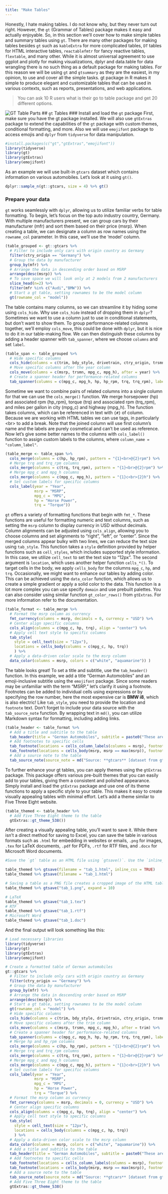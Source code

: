 ```yaml
---
title: "Make Tables"
---
```


Honestly, I hate making tables. I do not know why, but they never turn out right. However, the `gt` (Grammar of Tables) package makes it easy and actually enjoyable. So, in this section we'll cover how to make simple tables and summary tables using `gt`. There are many other packages for making tables besides `gt` such as `kableExtra` for more complicated tables, `DT` tables for HTML interactive tables, `reactablefmtr` for fancy reactive tables, `flextable`, and many other. While it is almost universal agreement to use ggplot and plotly for making visualizations, dplyr and data.table for data wrangling there is no such thing as a default package for making tables. For this reason we will be using `gt` and `gtsummary` as they are the easiest, in my opinion, to use and cover all the simple tasks. gt package in R makes it simple to produce elegant and customizable tables that can be used in various contexts, such as reports, presentations, and web applications.

> You can ask 10 R users what is their go to table package and get 20 different options.

![GT Table Parts](images/gt_table_parts.png) \## `gt` Tables \### Install and load the `gt` package First, make sure you have the gt package installed. We will also use `gtExtras` package to extend the capabilities of the `gt` package with custom themes, conditional formatting, and more. Also we will use `emojifont` package to access emojis and `dplyr` from `tidyverse` for data manipulation.

```r
#install.packages(c("gt","gtExtras","emojifont"))
library(tidyverse)
library(gt)
library(gtExtras)
library(emojifont)
```

As an example we will use built-in `gtcars` dataset which contains information on various automobiles. Let's look at it using `gt()`.

```r
dplyr::sample_n(gt::gtcars, size = 4) %>% gt()
```

### Prepare your data

`gt` works seamlessly with `dplyr`, allowing us to utilize familiar verbs for table formatting. To begin, let's focus on the top auto industry country, Germany. With multiple manufacturers present, we can group cars by their manufacturer (mfr) and sort them based on their price (msrp). When creating a table, we can designate a column as row names using the `rowname_col` parameter. In this case, we'll use the 'model' column.

```r
(table_grouped <- gt::gtcars %>% 
  # Filter to include only cars with origin country as Germany
  filter(ctry_origin == "Germany") %>%
  # Group the data by manufacturer
  group_by(mfr) %>%
  # Arrange the data in descending order based on MSRP
  arrange(desc(msrp)) %>%
  # To save space we will look only at 2 models from 2 manufacturers
  slice_head(n=2) %>%
  filter(mfr %in% c("Audi","BMW")) %>%
  # Start a gt table, setting rownames to be the model column
  gt(rowname_col = "model"))
```

The table contains many columns, so we can streamline it by hiding some using `cols_hide`. Why use `cols_hide` instead of dropping them in `dplyr`? Sometimes we want to use a column just to use in conditional statements, but don't want to show them. To group performance-related columns together, we'll employ `cols_move`, this could be done with `dplyr`, but it is nice to do it in our table-making flow. We can then distinguish these columns by adding a header spanner with `tab_spanner`, where we choose `columns` and set `label`.

```r
(table_span <- table_grouped %>%
  # Hide specific columns
  cols_hide(columns = c(trim, bdy_style, drivetrain, ctry_origin, trsmn)) %>%
  # Move specific columns after the year column
  cols_move(columns = c(msrp, trsmn, mpg_c, mpg_h), after = year) %>%
  # Create a spanner header for performance-related columns
  tab_spanner(columns = c(mpg_c, mpg_h, hp, hp_rpm, trq, trq_rpm), label = "Performance"))
```

Sometime we want to combine pairs of related columns into a single column for that we can use the `cols_merge()` function. We merge horsepower (hp) and associated rpm (hp_rpm), torque (trq) and associated rpm (trq_rpm), and miles per gallon in city (mpg_c) and highway (mpg_h). The function takes columns, which can be referenced in text with `{#}` of column. Because we are working with HTML tables we can use tags, in particularly \<br\> to add a break. Note that the joined column will use first column's name and the labels are purely cosmetical and can't be used as reference. Now let's give some better names to the columns with `cols_label()` function to assign custom labels to the columns, where `column_name = "column_label"`.

```r
(table_merge <- table_span %>%
  cols_merge(columns = c(hp, hp_rpm), pattern = "{1}<br>@{2}rpm") %>%
  # Merge trq and trq_rpm columns
  cols_merge(columns = c(trq, trq_rpm), pattern = "{1}<br>@{2}rpm") %>%
  # Merge mpg_c and mpg_h columns
  cols_merge(columns = c(mpg_c, mpg_h), pattern = "{1}c<br>{2}h") %>%
  # Set custom labels for specific columns
  cols_label(year = "Year",
             msrp = "MSRP",
             mpg_c = "MPG",
             hp = "Horse Power",
             trq = "Torque"))
```

`gt` offers a variety of formatting functions that begin with `fmt_*`. These functions are useful for formatting numeric and text columns, such as setting the `msrp` column to display currency in USD without decimals. Column alignments can be adjusted using `cols_align`, allowing you to choose columns and set alignments to "right", "left", or "center". Since the merged columns appear bulky with two lines, we can reduce the text size using `tab_style`. This function takes a `style` definition provided by helper functions such as `cell_styles`, which includes supported style information. In this case, we utilize `cell_text` to set the text size to "12px". The second argument is `location`, which uses another helper function `cells_*()`. To target cells in the body, we apply `cells_body` for the columns `mpg_c`, `hp`, and `trq`. Occasionally, we might want to enhance our tables by adding color. This can be achieved using the `data_color` function, which allows us to create a simple gradient or apply a solid color to the data. This function is a lot more complex you can use specify `domain` and use prebuilt palettes. You can also consider using similar function `gt_color_rows()` from `gtExtras`. For more information refer to the documentation.

```r
(table_format <- table_merge %>%
  # Format the msrp column as currency
  fmt_currency(columns = msrp, decimals = 0, currency = "USD") %>%
  # Center align specific columns
  cols_align(columns = c(mpg_c, hp, trq), align = "center") %>% 
  # Apply cell text style to specific columns
  tab_style(
    style = cell_text(size = "12px"),
    locations = cells_body(columns = c(mpg_c, hp, trq))
    ) %>%
  # Apply a data-driven color scale to the msrp column
  data_color(columns = msrp, colors = c("white", "aquamarine")) )
```

The table looks great! To set a title and subtitle, use the `tab_header()` function. In this example, we add a title "German Automobiles" and an emoji-inclusive subtitle using the `emojifont` package. Since some readers may be unfamiliar with the term "MSRP," let's clarify it using a footnote. Footnotes can be added to individual cells using expressions or by specifying the row number, here the most expensive car is **BMW i8**, which is also electric! Like `tab_style`, you need to provide the location and `footnote` text. Don't forget to include your data source with the `tab_source_note` function. By wrapping text in `md()`, you can utilize Markdown syntax for formatting, including adding links.

```r
(table_header <- table_format %>%
  # Add a title and subtitle to the table
  tab_header(title = "German Automobiles", subtitle = paste0("These are some nice ", emojifont::emoji("car"), "s")) %>%
  # Add footnotes to specific cells
  tab_footnote(locations = cells_column_labels(columns = msrp), footnote = "Manufacturer's Suggested Retail Price in USD") %>%
  tab_footnote(locations = cells_body(msrp, msrp == max(msrp)), footnote = "Electric cars used to be expensive") %>%
  # Add a source note to the table
  tab_source_note(source_note = md("Source: **gtcars** [dataset from gt package](https://gt.rstudio.com/articles/gt-datasets.html)")) )
```

To further enhance your gt tables, you can apply themes using the `gtExtras` package. This package offers various pre-built themes that you can easily add to your tables, giving them a consistent and polished appearance. Simply install and load the `gtExtras` package and use one of its theme functions to apply a specific style to your table. This makes it easy to create visually appealing tables with minimal effort. Let's add a theme similar to Five Three Eight website.

```r
(table_themed <- table_header %>%
  # Add Five Three Eight theme to the table
  gtExtras::gt_theme_538())
```

After creating a visually appealing table, you'll want to save it. While there isn't a direct method for saving to Excel, you can save the table in various formats such as `.html` for embedding in websites or emails, `.png` for images, `.tex` for LaTeX documents, `.pdf` for PDFs, `.rtf` for RTF files, and `.docx` for Microsoft Word documents.

```r
#Save the `gt` table as an HTML file using `gtsave()`. Use the `inline_css = TRUE` option for inlining CSS, which is useful when embedding the table in an HTML email. Without the `inline_css` option, the HTML file will have embedded CSS styles instead.

table_themed %>% gtsave(filename = "tab_1.html", inline_css = TRUE)
table_themed %>% gtsave(filename = "tab_1.html")

# Saving a table as a PNG file creates a cropped image of the HTML table, and you can adjust the whitespace around it using the expand option. You also need to install.package("webshot2").
table_themed %>% gtsave("tab_1.png", expand = 10)

# LaTeX
table_themed %>% gtsave("tab_1.tex")
# RTF
table_themed %>% gtsave("tab_1.rtf")
# Microsoft Word
table_themed %>% gtsave("tab_1.doc")

```

And the final output will look something like this:

```r
# Load necessary libraries
library(tidyverse)
library(gt)
library(gtExtras)
library(emojifont)

# Create a formatted table of German automobiles
gt::gtcars %>% 
  # Filter to include only cars with origin country as Germany
  filter(ctry_origin == "Germany") %>%
  # Group the data by manufacturer
  group_by(mfr) %>%
  # Arrange the data in descending order based on MSRP
  arrange(desc(msrp)) %>%
  # Start a gt table, setting rownames to be the model column
  gt(rowname_col = "model") %>%
  # Hide specific columns
  cols_hide(columns = c(trim, bdy_style, drivetrain, ctry_origin, trsmn)) %>%
  # Move specific columns after the trim column
  cols_move(columns = c(msrp, trsmn, mpg_c, mpg_h), after = trim) %>%
  # Create a spanner header for performance-related columns
  tab_spanner(columns = c(mpg_c, mpg_h, hp, hp_rpm, trq, trq_rpm), label = "Performance") %>%
  # Merge hp and hp_rpm columns
  cols_merge(columns = c(hp, hp_rpm), pattern = "{1}<br>@{2}rpm") %>%
  # Merge trq and trq_rpm columns
  cols_merge(columns = c(trq, trq_rpm), pattern = "{1}<br>@{2}rpm") %>%
  # Merge mpg_c and mpg_h columns
  cols_merge(columns = c(mpg_c, mpg_h), pattern = "{1}c<br>{2}h") %>%
  # Set custom labels for specific columns
  cols_label(year = "Year",
             msrp = "MSRP",
             mpg_c = "MPG",
             hp = "Horse Power",
             trq = "Torque") %>%
  # Format the msrp column as currency
  fmt_currency(columns = msrp, decimals = 0, currency = "USD") %>%
  # Center align specific columns
  cols_align(columns = c(mpg_c, hp, trq), align = "center") %>% 
  # Apply cell text style to specific columns
  tab_style(
    style = cell_text(size = "12px"),
    locations = cells_body(columns = c(mpg_c, hp, trq))
    ) %>%
  # Apply a data-driven color scale to the msrp column
  data_color(columns = msrp, colors = c("white", "aquamarine")) %>%
  # Add a title and subtitle to the table
  tab_header(title = "German Automobiles", subtitle = paste0("These are some nice ", emojifont::emoji("car"), "s")) %>%
  # Add footnotes to specific cells
  tab_footnote(locations = cells_column_labels(columns = msrp), footnote = "Manufacturer's Suggested Retail Price in USD") %>%
  tab_footnote(locations = cells_body(msrp, msrp == max(msrp)), footnote = "Electric cars used to be expensive") %>%
  # Add a source note to the table
  tab_source_note(source_note = md("Source: **gtcars** [dataset from gt package](https://gt.rstudio.com/articles/gt-datasets.html)")) %>%
  # Add Five Three Eight theme to the table
  gtExtras::gt_theme_538()

```
